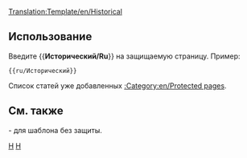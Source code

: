 <noinclude>[[Translation:Template/en/Historical]]</noinclude><noinclude></noinclude>{{en/Ambox| type  = protected
| text  = <strong>Заметка</strong><br> Эта статья предназначена для исторических целей и следовательно защищена от дальнейших изменений.
}}<includeonly>{{{1|[[Category:en/Protected pages]]}}}</includeonly><noinclude>

==Использование==
Введите <nowiki>{{</nowiki>'''Исторический/Ru'''<nowiki>}}</nowiki> на защищаемую страницу. Пример:
<pre>{{ru/Исторический}}</pre>
Список статей уже добавленных [[:Category:en/Protected pages]].
==См. также==
{{en/S|Historic}}- для шаблона без защиты.

[[Category:en/Templates|H]][[Category:en/Message boxes|H]]</noinclude>